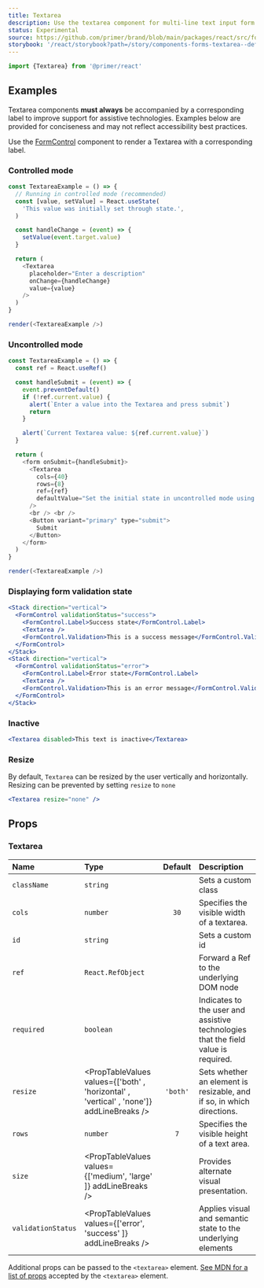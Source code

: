 ```yaml
---
title: Textarea
description: Use the textarea component for multi-line text input form fields.
status: Experimental
source: https://github.com/primer/brand/blob/main/packages/react/src/forms/Textarea/Textarea.tsx
storybook: '/react/storybook?path=/story/components-forms-textarea--default'
---
```



```js
import {Textarea} from '@primer/react'
```

## Examples

<Note variant="warning">

Textarea components **must always** be accompanied by a corresponding label to improve support for assistive
technologies. Examples below are provided for conciseness and may not reflect accessibility best practices.

Use the [FormControl](./FormControl) component to render a Textarea with a corresponding label.

</Note>

### Controlled mode

```javascript live noinline
const TextareaExample = () => {
  // Running in controlled mode (recommended)
  const [value, setValue] = React.useState(
    'This value was initially set through state.',
  )

  const handleChange = (event) => {
    setValue(event.target.value)
  }

  return (
    <Textarea
      placeholder="Enter a description"
      onChange={handleChange}
      value={value}
    />
  )
}

render(<TextareaExample />)
```

### Uncontrolled mode

```javascript live noinline
const TextareaExample = () => {
  const ref = React.useRef()

  const handleSubmit = (event) => {
    event.preventDefault()
    if (!ref.current.value) {
      alert(`Enter a value into the Textarea and press submit`)
      return
    }

    alert(`Current Textarea value: ${ref.current.value}`)
  }

  return (
    <form onSubmit={handleSubmit}>
      <Textarea
        cols={40}
        rows={8}
        ref={ref}
        defaultValue="Set the initial state in uncontrolled mode using the defaultValue prop"
      />
      <br /> <br />
      <Button variant="primary" type="submit">
        Submit
      </Button>
    </form>
  )
}

render(<TextareaExample />)
```

### Displaying form validation state

```jsx live
<Stack direction="vertical">
  <FormControl validationStatus="success">
    <FormControl.Label>Success state</FormControl.Label>
    <Textarea />
    <FormControl.Validation>This is a success message</FormControl.Validation>
  </FormControl>
</Stack>
<Stack direction="vertical">
  <FormControl validationStatus="error">
    <FormControl.Label>Error state</FormControl.Label>
    <Textarea />
    <FormControl.Validation>This is an error message</FormControl.Validation>
  </FormControl>
</Stack>
```

### Inactive

```jsx live
<Textarea disabled>This text is inactive</Textarea>
```

### Resize

By default, `Textarea` can be resized by the user vertically and horizontally. Resizing can be prevented by setting `resize` to `none`

```jsx live
<Textarea resize="none" />
```

## Props

### Textarea

| Name               | Type                                                                                     | Default  | Description                                                                        |
| :----------------- | :--------------------------------------------------------------------------------------- | :------: | :--------------------------------------------------------------------------------- |
| `className`        | `string`                                                                                 |          | Sets a custom class                                                                |
| `cols`             | `number`                                                                                 |   `30`   | Specifies the visible width of a textarea.                                         |
| `id`               | `string`                                                                                 |          | Sets a custom id                                                                   |
| `ref`              | `React.RefObject`                                                                        |          | Forward a Ref to the underlying DOM node                                           |
| `required`         | `boolean`                                                                                |          | Indicates to the user and assistive technologies that the field value is required. |
| `resize`           | <PropTableValues values={['both' , 'horizontal' , 'vertical' , 'none']} addLineBreaks /> | `'both'` | Sets whether an element is resizable, and if so, in which directions.              |
| `rows`             | `number`                                                                                 |   `7`    | Specifies the visible height of a text area.                                       |
| `size`             | <PropTableValues values={['medium', 'large' ]} addLineBreaks />                          |          | Provides alternate visual presentation.                                            |
| `validationStatus` | <PropTableValues values={['error', 'success' ]} addLineBreaks />                         |          | Applies visual and semantic state to the underlying elements                       |

Additional props can be passed to the `<textarea>` element. [See MDN for a list of props](https://developer.mozilla.org/en-US/docs/Web/HTML/Element/textarea) accepted by the `<textarea>` element.
